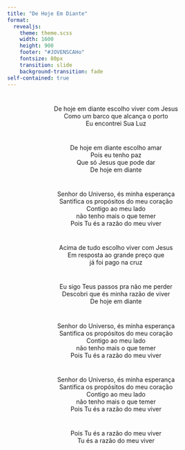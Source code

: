 ```yaml
---
title: "De Hoje Em Diante"
format: 
  revealjs:
    theme: theme.scss
    width: 1600
    height: 900
    footer: "#JOVENSCAHo"
    fontsize: 80px
    transition: slide
    background-transition: fade
self-contained: true
---
```


#

<center>
De hoje em diante escolho viver com Jesus <br>
Como um barco que alcança o porto <br>
Eu encontrei Sua Luz <br>
</center>

#

<center>
De hoje em diante escolho amar <br>
Pois eu tenho paz <br>
Que só Jesus que pode dar  <br>
De hoje em diante <br>
</center>

#


<center>
Senhor do Universo, és minha esperança <br>
Santifica os propósitos do meu coração <br>
Contigo ao meu lado <br>
 não tenho mais o que temer <br>
Pois Tu és a razão do meu viver <br>
</center>



#

<center>
Acima de tudo escolho viver com Jesus <br>
Em resposta ao grande preço que <br>
 já foi pago na cruz <br>
</center>

#

<center>
Eu sigo Teus passos pra não me perder <br>
Descobri que és minha razão de viver <br>
De hoje em diante <br>
</center>




#

<center>
Senhor do Universo, és minha esperança <br>
Santifica os propósitos do meu coração <br>
Contigo ao meu lado <br>
 não tenho mais o que temer <br>
Pois Tu és a razão do meu viver <br>
</center>

#



<center>
Senhor do Universo, és minha esperança <br>
Santifica os propósitos do meu coração <br>
Contigo ao meu lado <br>
não tenho mais o que temer <br>
Pois Tu és a razão do meu viver <br>
</center>



#

<center>
Pois Tu és a razão do meu viver <br>
Tu és a razão do meu viver <br>
</center>
